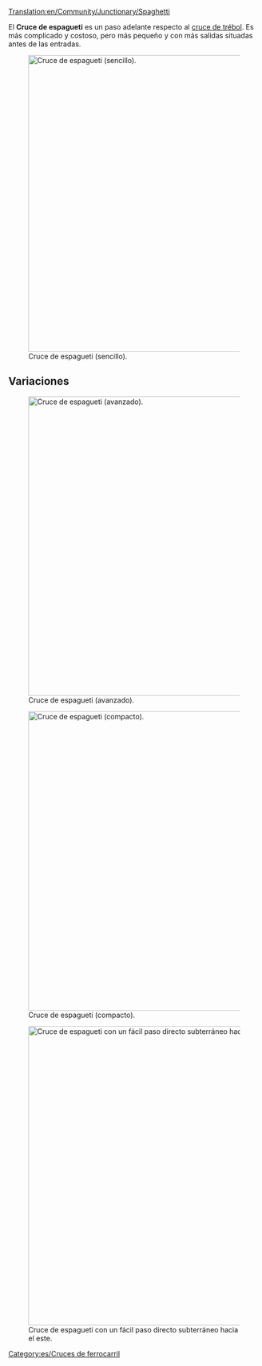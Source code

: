 [[Translation:en/Community/Junctionary/Spaghetti]]

{{es/Menú de Cruces}}
El '''Cruce de espagueti''' es un paso adelante respecto al [[es/Community/Junctionary/Cruce de trébol|cruce de trébol]]. Es más complicado y costoso, pero más pequeño y con más salidas situadas antes de las entradas.

[[File:en/Spaghetti.png|none|thumb|595px|Cruce de espagueti (sencillo).]]

{{es/Criterios sobre cruces|Caro|3|1|0|1|1|1|1|0|0|2|0||Los trenes averiados sólo afectan al giro a la izquierda en uno de los ejes.|
*Maneja un gran número de trenes a la vez.
*Funciona como una U en 2 de las 4 direcciones principales.
*Necesita mucho espacio.
*Las salidas están antes de las entradas en uno de los ejes.
*Constrúyalo de modo que el tren más largo quepa por completo en uno de los tramos que giran sin bloquear la línea principal detrás de él.
*Área: 16 x 16
}}

==Variaciones==
[[File:en/Spaghetti 2.png|none|thumb|600px|Cruce de espagueti (avanzado).]]

[[File:en/spaghetti compact.jpeg|none|thumb|600px|Cruce de espagueti (compacto).]]

[[File:en/altered spaghetti.png|none|thumb|600px|Cruce de espagueti con un fácil paso directo subterráneo hacia el este.]]

[[Category:es/Cruces de ferrocarril]]